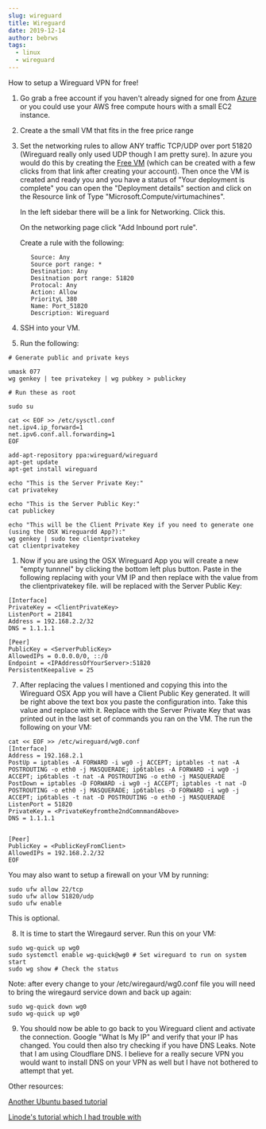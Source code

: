 ```yaml
---
slug: wireguard
title: Wireguard
date: 2019-12-14
author: bebrws
tags:
  - linux
  - wireguard
---
```


How to setup a Wireguard VPN for free!

1. Go grab a free account if you haven't already signed for one from [Azure](https://azure.microsoft.com/en-us/free/search/?&ef_id=EAIaIQobChMIs6y5wYe25gIVFtRkCh3jJANyEAAYASABEgK6pvD_BwE:G:s&OCID=AID2000128_SEM_hDTj6HPx&MarinID=hDTj6HPx_287547081826_azure%20free%20account_e_c_TAwBQrMX_44568976297_kwd-300666823650&lnkd=Google_Azure_Brand&gclid=EAIaIQobChMIs6y5wYe25gIVFtRkCh3jJANyEAAYASABEgK6pvD_BwE) or you could use your AWS free compute hours with a small EC2 instance.

2. Create a the small VM that fits in the free price range

3. Set the networking rules to allow ANY traffic TCP/UDP over port 51820 (Wireguard really only used UDP though I am pretty sure).
   In azure you would do this by creating the [Free VM](https://azuremarketplace.microsoft.com/en-us/marketplace/apps/microsoft.freeaccountvirtualmachine?tab=Overview) (which can be created with a few clicks from that link after creating your account). Then once the VM is created and ready you and you have a status of "Your deployment is complete" you can open the "Deployment details" section and click on the Resource link of Type "Microsoft.Compute/virtumachines".

   In the left sidebar there will be a link for Networking. Click this.

   On the networking page click "Add Inbound port rule".

   Create a rule with the following:

   ```
      Source: Any
      Source port range: *
      Destination: Any
      Desitnation port range: 51820
      Protocal: Any
      Action: Allow
      PriorityL 380
      Name: Port_51820
      Description: Wireguard
   ```

4. SSH into your VM.

5. Run the following:

```
# Generate public and private keys

umask 077
wg genkey | tee privatekey | wg pubkey > publickey

# Run these as root

sudo su

cat << EOF >> /etc/sysctl.conf
net.ipv4.ip_forward=1
net.ipv6.conf.all.forwarding=1
EOF

add-apt-repository ppa:wireguard/wireguard
apt-get update
apt-get install wireguard

echo "This is the Server Private Key:"
cat privatekey

echo "This is the Server Public Key:"
cat publickey

echo "This will be the Client Private Key if you need to generate one (using the OSX Wireguardd App?):"
wg genkey | sudo tee clientprivatekey
cat clientprivatekey
```

1. Now if you are using the OSX Wireguard App you will create a new "empty tunnnel" by clicking the bottom left plus button. Paste in the following replacing <IPAddressOfYourServer> with your VM IP and then replace <ClientPrivateKey> with the value from the clientprivatekey file. <ServerPublicKey> will be replaced with the Server Public Key:

```
[Interface]
PrivateKey = <ClientPrivateKey>
ListenPort = 21841
Address = 192.168.2.2/32
DNS = 1.1.1.1

[Peer]
PublicKey = <ServerPublicKey>
AllowedIPs = 0.0.0.0/0, ::/0
Endpoint = <IPAddressOfYourServer>:51820
PersistentKeepalive = 25
```

7. After replacing the values I mentioned and copying this into the Wireguard OSX App you will have a Client Public Key generated. It will be right above the text box you paste the configuration into. Take this value and replace <PublicKeyFromClient> with it. Replace <PrivateKeyfromthe2ndComnmandAbove> with the Server Private Key that was printed out in the last set of commands you ran on the VM. The run the following on your VM:

```
cat << EOF >> /etc/wireguard/wg0.conf
[Interface]
Address = 192.168.2.1
PostUp = iptables -A FORWARD -i wg0 -j ACCEPT; iptables -t nat -A POSTROUTING -o eth0 -j MASQUERADE; ip6tables -A FORWARD -i wg0 -j ACCEPT; ip6tables -t nat -A POSTROUTING -o eth0 -j MASQUERADE
PostDown = iptables -D FORWARD -i wg0 -j ACCEPT; iptables -t nat -D POSTROUTING -o eth0 -j MASQUERADE; ip6tables -D FORWARD -i wg0 -j ACCEPT; ip6tables -t nat -D POSTROUTING -o eth0 -j MASQUERADE
ListenPort = 51820
PrivateKey = <PrivateKeyfromthe2ndComnmandAbove>
DNS = 1.1.1.1


[Peer]
PublicKey = <PublicKeyFromClient>
AllowedIPs = 192.168.2.2/32
EOF

```

You may also want to setup a firewall on your VM by running:

```
sudo ufw allow 22/tcp
sudo ufw allow 51820/udp
sudo ufw enable
```

This is optional.

8. It is time to start the Wiregaurd server.
   Run this on your VM:

```
sudo wg-quick up wg0
sudo systemctl enable wg-quick@wg0 # Set wireguard to run on system start
sudo wg show # Check the status
```

Note: after every change to your /etc/wiregaurd/wg0.conf file you will need to bring the wiregaurd service down and back up again:

```
sudo wg-quick down wg0
sudo wg-quick up wg0
```

9. You should now be able to go back to you Wireguard client and activate the connection. Google "What Is My IP" and verify that your IP has changed. You could then also try checking if you have DNS Leaks. Note that I am using Cloudflare DNS. I believe for a really secure VPN you would want to install DNS on your VPN as well but I have not bothered to attempt that yet.

Other resources:

[Another Ubuntu based tutorial](https://securityespresso.org/tutorials/2019/03/22/vpn-server-using-wireguard-on-ubuntu/)

[Linode's tutorial which I had trouble with](https://www.linode.com/docs/networking/vpn/set-up-wireguard-vpn-on-ubuntu/)
